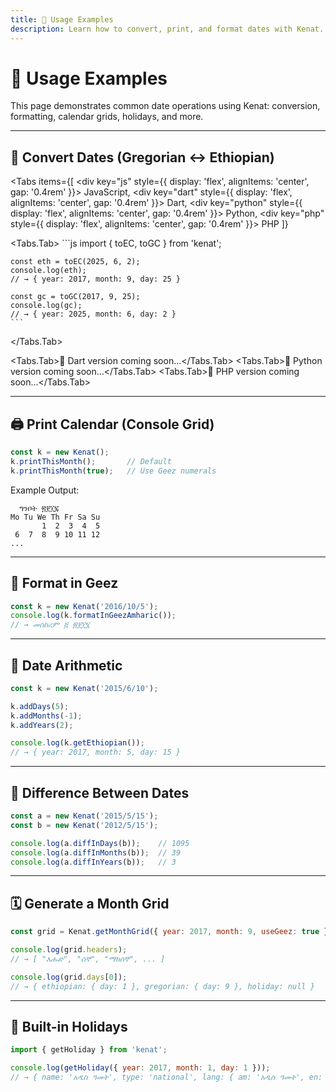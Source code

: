 ```yaml
---
title: 🧰 Usage Examples
description: Learn how to convert, print, and format dates with Kenat.
---
```



# 🧰 Usage Examples

This page demonstrates common date operations using Kenat: conversion, formatting, calendar grids, holidays, and more.

---

## 🔄 Convert Dates (Gregorian ↔ Ethiopian)

<Tabs
  items={[
    <div key="js" style={{ display: 'flex', alignItems: 'center', gap: '0.4rem' }}><SiJavascript size={16} /> JavaScript</div>,
    <div key="dart" style={{ display: 'flex', alignItems: 'center', gap: '0.4rem' }}><SiDart size={16} /> Dart</div>,
    <div key="python" style={{ display: 'flex', alignItems: 'center', gap: '0.4rem' }}><SiPython size={16} /> Python</div>,
    <div key="php" style={{ display: 'flex', alignItems: 'center', gap: '0.4rem' }}><SiPhp size={16} /> PHP</div>
  ]}
>
  <Tabs.Tab>
    ```js
    import { toEC, toGC } from 'kenat';

    const eth = toEC(2025, 6, 2);
    console.log(eth); 
    // → { year: 2017, month: 9, day: 25 }

    const gc = toGC(2017, 9, 25);
    console.log(gc); 
    // → { year: 2025, month: 6, day: 2 }
    ```
  </Tabs.Tab>

  <Tabs.Tab>🚧 Dart version coming soon...</Tabs.Tab>
  <Tabs.Tab>🚧 Python version coming soon...</Tabs.Tab>
  <Tabs.Tab>🚧 PHP version coming soon...</Tabs.Tab>
</Tabs>

---

## 🖨 Print Calendar (Console Grid)

```js
const k = new Kenat();
k.printThisMonth();       // Default
k.printThisMonth(true);   // Use Geez numerals
````

Example Output:

```
  ግንቦት ፳፻፲፯
Mo Tu We Th Fr Sa Su
       1  2  3  4  5
 6  7  8  9 10 11 12
...
```

---

## 🧠 Format in Geez

```js
const k = new Kenat('2016/10/5');
console.log(k.formatInGeezAmharic());
// → መስከረም ፭ ፳፻፲፮
```

---

## 🧮 Date Arithmetic

```js
const k = new Kenat('2015/6/10');

k.addDays(5);
k.addMonths(-1);
k.addYears(2);

console.log(k.getEthiopian());
// → { year: 2017, month: 5, day: 15 }
```

---

## 📏 Difference Between Dates

```js
const a = new Kenat('2015/5/15');
const b = new Kenat('2012/5/15');

console.log(a.diffInDays(b));    // 1095
console.log(a.diffInMonths(b));  // 39
console.log(a.diffInYears(b));   // 3
```

---

## 🗓 Generate a Month Grid

```js
const grid = Kenat.getMonthGrid({ year: 2017, month: 9, useGeez: true });

console.log(grid.headers);
// → [ "እሑድ", "ሰኞ", "ማክሰኞ", ... ]

console.log(grid.days[0]);
// → { ethiopian: { day: 1 }, gregorian: { day: 9 }, holiday: null }
```

---

## 🕌 Built-in Holidays

```js
import { getHoliday } from 'kenat';

console.log(getHoliday({ year: 2017, month: 1, day: 1 }));
// → { name: 'አዲስ ዓመት', type: 'national', lang: { am: 'አዲስ ዓመት', en: 'New Year' } }
```
